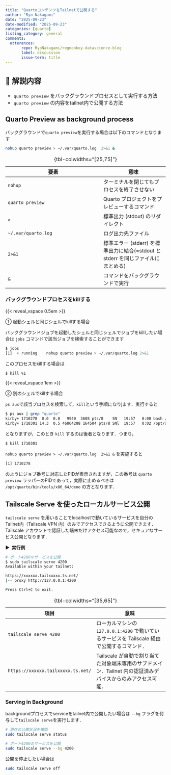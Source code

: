 ```yaml
---
title: "QuartoコンテンツをTailnetで公開する"
author: "Ryo Nakagami"
date: "2025-09-23"
date-modified: "2025-09-23"
categories: [quarto]
listing_category: general
comments:
  utterances:
       repo: RyoNakagami/regmonkey-datascience-blog
       label: discussion
       issue-term: title
---
```


::: {.callout-note icon="false" style="font-size:1.1em"}

## 📘 解説内容

- `quarto preview` をバックグラウンドプロセスとして実行する方法
- `quarto preview` の内容をtailnet内で公開する方法

:::


## Quarto Preview as background process

バックグラウンドで`quarto preview`を実行する場合は以下のコマンドとなります

```bash
nohup quarto preview > ~/.var/quarto.log  2>&1 &
```

:::: {.no-border-top-table}

| 要素                                  | 意味                        | 
| ------------------------------------ | ------------------------- | 
| `nohup`                              | ターミナルを閉じてもプロセスを終了させない     |
| `quarto preview`                     | Quarto プロジェクトをプレビューするコマンド | 
| `>`                                  | 標準出力 (stdout) のリダイレクト     |
| `~/.var/quarto.log`                  | ログ出力先ファイル                   | 
| `2>&1`                               | 標準エラー (stderr) を標準出力に結合(=stdout と stderr を同じファイルにまとめる)   | 
| `&`                                  | コマンドをバックグラウンドで実行          | 
: {tbl-colwidths="[25,75]"}

::::

### バックグラウンドプロセスをkillする

{{< reveal_vspace 0.5em >}}

[① 起動シェルと同じシェルでkillする場合]{.mini-section}

バックグラウンドジョブを起動したシェルと同じシェルでジョブをkillしたい場合は `jobs` コマンドで該当ジョブを検索することができます

```bash
$ jobs
[1]  + running    nohup quarto preview > ~/.var/quarto.log 2>&1
```

このプロセスをkillする場合は

```bash
$ kill %1
```

{{< reveal_vspace 1em >}}

[② 別のシェルでkillする場合]{.mini-section}

`ps aux`で該当プロセスを検索して，`kill`という手順になりjます．実行すると

```bash
$ ps aux | grep "quarto"
kirby+ 1710278  0.0  0.0   9940  3608 pts/8    SN   19:57   0:00 bash /usr/local/bin/quarto preview
kirby+ 1710301 14.3  0.5 46064208 164504 pts/8 SNl  19:57   0:02 /opt/quarto/bin/tools/x86_64/deno run --unstable-ffi --unstable-kv --no-config --no-lock --cached-only --allow-all --no-check --v8-flags=--enable-experimental-regexp-engine,--max-old-space-size=8192,--max-heap-size=8192 /opt/quarto/bin/quarto.js preview
```

となりますが，このとき `kill` するのは後者となります．つまり，

```bash
$ kill 1710301
```

`nohup quarto preview > ~/.var/quarto.log  2>&1 &` を実施すると 

```bash
[1] 1710278
```

のようにジョブ番号に対応したPIDが表示されますが，この番号は `quarto preview` ラッパーのPIDであって，実際に止めるべきは `/opt/quarto/bin/tools/x86_64/deno` の方となります．


## Tailscale Serve を使ったローカルサービス公開

`tailscale serve` を用いることでlocalhostで動いているサービスを自分の Tailnet内（Tailscale VPN 内）のみでアクセスできるように公開できます．
Tailscale アカウントで認証した端末だけアクセス可能なので，セキュアなサービス公開となります．

<strong > &#9654;&nbsp; 実行例</strong>

```bash
# ポート4200のサービスを公開
$ sudo tailscale serve 4200
Available within your tailnet:

https://xxxxxx.tailxxxxx.ts.net/
|-- proxy http://127.0.0.1:4200

Press Ctrl+C to exit.
```

:::: {.no-border-top-table}

| 項目                                         | 意味                                                              |
| -------------------------------------------| --------------------------------------------------------------- |
| `tailscale serve 4200`                     | ローカルマシンの `127.0.0.1:4200` で動いているサービスを Tailscale 経由で公開するコマンド．    |
| `https://xxxxxx.tailxxxxx.ts.net/`         | Tailscale が自動で割り当てた対象端末専用のサブドメイン．Tailnet 内の認証済みデバイスからのみアクセス可能． |
: {tbl-colwidths="[35,65]"}

::::



### Serving in Background

backgroundプロセスでserviceをtailnet内で公開したい場合は `--bg` フラグを付与して`tailscale serve`を実行します．

```bash
# 現在の公開状況を確認
sudo tailscale serve status

# ポート4200のサービスを公開
sudo tailscale serve --bg 4200
```

公開を停止したい場合は

```bash
sudo tailscale serve off
```
